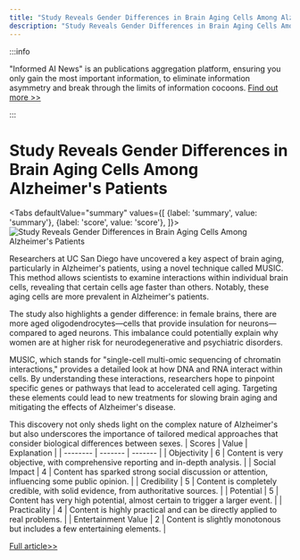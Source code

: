 ```yaml
---
title: "Study Reveals Gender Differences in Brain Aging Cells Among Alzheimer's Patients"
description: "Study Reveals Gender Differences in Brain Aging Cells Among Alzheimer's Patients"
---
```



:::info

"Informed AI News" is an publications aggregation platform, ensuring you only gain the most important information, to eliminate information asymmetry and break through the limits of information cocoons.  [Find out more >>](/docs/guides)

:::

# Study Reveals Gender Differences in Brain Aging Cells Among Alzheimer's Patients


<Tabs
	defaultValue="summary"
	values={[
	{label: 'summary', value: 'summary'},
	{label: 'score', value: 'score'},
]}>
<TabItem value="summary">
<img
  src="https://image.informedainews.com/2024/06/Hea-KO6-1717983566-0.jpg"
  alt="Study Reveals Gender Differences in Brain Aging Cells Among Alzheimer's Patients"
/>



Researchers at UC San Diego have uncovered a key aspect of brain aging, particularly in Alzheimer's patients, using a novel technique called MUSIC. This method allows scientists to examine interactions within individual brain cells, revealing that certain cells age faster than others. Notably, these aging cells are more prevalent in Alzheimer's patients.

The study also highlights a gender difference: in female brains, there are more aged oligodendrocytes—cells that provide insulation for neurons—compared to aged neurons. This imbalance could potentially explain why women are at higher risk for neurodegenerative and psychiatric disorders.

MUSIC, which stands for "single-cell multi-omic sequencing of chromatin interactions," provides a detailed look at how DNA and RNA interact within cells. By understanding these interactions, researchers hope to pinpoint specific genes or pathways that lead to accelerated cell aging. Targeting these elements could lead to new treatments for slowing brain aging and mitigating the effects of Alzheimer's disease.

This discovery not only sheds light on the complex nature of Alzheimer's but also underscores the importance of tailored medical approaches that consider biological differences between sexes.
</TabItem>
<TabItem value="score">
	| Scores     | Value   | Explanation |
	| -------- | ------- | ------- |
	| Objectivity  | 6    | Content is very objective, with comprehensive reporting and in-depth analysis.    |
	| Social Impact | 4     | Content has sparked strong social discussion or attention, influencing some public opinion.    |
	| Credibility    | 5    | Content is completely credible, with solid evidence, from authoritative sources.    |
	| Potential    | 5    | Content has very high potential, almost certain to trigger a larger event.    |
	| Practicality    | 4    | Content is highly practical and can be directly applied to real problems.    |
	| Entertainment Value    | 2    | Content is slightly monotonous but includes a few entertaining elements.    |
</TabItem>
</Tabs>

[Full article>>](https://www.cnbeta.com.tw/articles/science/1434136.htm)
